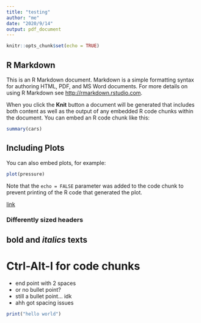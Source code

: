 ```yaml
---
title: "testing"
author: "me"
date: "2020/9/14"
output: pdf_document
---
```


```r
knitr::opts_chunk$set(echo = TRUE)
```

## R Markdown

This is an R Markdown document. Markdown is a simple formatting syntax for authoring HTML, PDF, and MS Word documents. For more details on using R Markdown see <http://rmarkdown.rstudio.com>.

When you click the **Knit** button a document will be generated that includes both content as well as the output of any embedded R code chunks within the document. You can embed an R code chunk like this:

```r
summary(cars)
```

## Including Plots

You can also embed plots, for example:

```r
plot(pressure)
```

Note that the `echo = FALSE` parameter was added to the code chunk to prevent printing of the R code that generated the plot.

[link](google.com)

### Differently sized headers
## **bold** and *italics* texts
# Ctrl-Alt-I for code chunks

- end point with 2 spaces  
- or no bullet point?
- still a bullet point... idk
- ahh got spacing issues

```r
print("hello world")
```

